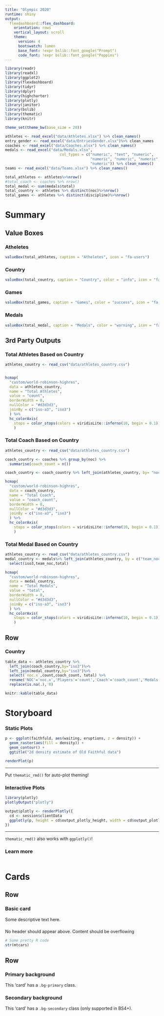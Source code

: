 ```yaml
---
title: "Olympic 2020"
runtime: shiny
output: 
  flexdashboard::flex_dashboard:
    orientation: rows
    vertical_layout: scroll
    theme:
      version: 4
      bootswatch: lumen
      base_font: !expr bslib::font_google("Prompt")
      code_font: !expr bslib::font_google("Poppins")
---
```



```r
library(readr)
library(readxl)
library(ggplot2)
library(flexdashboard)
library(tidyr)
library(dplyr)
library(highcharter)
library(plotly)
library(janitor)
library(bslib)
library(thematic)
library(knitr)

theme_set(theme_bw(base_size = 20))
```

```r
athletes <- read_excel("data/Athletes.xlsx") %>% clean_names()
entry_gender <- read_excel("data/EntriesGender.xlsx")%>% clean_names
coaches <- read_excel("data/Coaches.xlsx") %>% clean_names()
medals <- read_excel("data/Medals.xlsx",
                         col_types = c("numeric", "text", "numeric", 
                                       "numeric", "numeric", "numeric", 
                                       "numeric")) %>% clean_names()
teams <- read_excel("data/Teams.xlsx") %>% clean_names()
```



```r
total_athletes <- athletes%>%nrow()
#total_coach <- coaches %>% nrow()
total_medal <- sum(medals$total)
total_country <- athletes %>% distinct(noc)%>%nrow()
total_games <- athletes %>% distinct(discipline)%>%nrow()
```

Summary
===================================== 


Value Boxes {data-width=200}
-------------------------------------

### Atheletes

```r
valueBox(total_athletes, caption = "Atheletes", icon = "fa-users")
```

### Country 

```r
valueBox(total_country, caption = "Country", color = "info", icon = "fa-flag")
```

### Games

```r
valueBox(total_games, caption = "Games", color = "success", icon = "fa-trophy")
```

### Medals

```r
valueBox(total_medal, caption = "Medals", color = "warning", icon = "fa-star")
```


3rd Party Outputs {.tabset data-height=700}
-------------------------------------


### Total Athletes Based on Country
    
```r
athletes_country <- read_csv("data/athletes_country.csv")


hcmap(
  "custom/world-robinson-highres", 
  data = athletes_country,
  name = "Total Athletes", 
  value = "count",
  borderWidth = 0,
  nullColor = "#d3d3d3",
  joinBy = c("iso-a3", "iso3")
  ) %>%
  hc_colorAxis(
    stops = color_stops(colors = viridisLite::inferno(10, begin = 0.1))
    ) 
```

### Total Coach Based on Country
    
```r
athletes_country <- read_csv("data/athletes_country.csv")

coach_country <- coaches %>% group_by(noc) %>%
  summarise(coach_count = n())

coach_country <- coach_country %>% left_join(athletes_country, by= "noc") %>% select(iso3,noc,coach_count)

hcmap(
  "custom/world-robinson-highres", 
  data = coach_country,
  name = "Total Coach", 
  value = "coach_count",
  borderWidth = 0,
  nullColor = "#d3d3d3",
  joinBy = c("iso-a3", "iso3")
  ) %>%
  hc_colorAxis(
    stops = color_stops(colors = viridisLite::inferno(10, begin = 0.1))
    ) 
```


### Total Medal Based on Country
    
```r
athletes_country <- read_csv("data/athletes_country.csv")
medal_country <- medals%>% left_join(athletes_country, by = c("team_noc"= "noc")) %>%
  select(iso3,team_noc,total)

hcmap(
  "custom/world-robinson-highres", 
  data = medal_country,
  name = "Total Medals", 
  value = "total",
  borderWidth = 0,
  nullColor = "#d3d3d3",
  joinBy = c("iso-a3", "iso3")
  ) %>%
  hc_colorAxis(
    stops = color_stops(colors = viridisLite::inferno(10, begin = 0.1))
    ) 
```


Row 
-------------------------------------

### Country
    
```r
table_data <- athletes_country %>%
  left_join(coach_country,by="iso3")%>%
  left_join(medal_country,by="iso3")%>%
  select(`noc.x`,count,coach_count, total) %>%
  rename('NOC'='noc.x','Players'='count','Coach'='coach_count','Medals' ='total') %>%
  replace(is.na(.), 0)

knitr::kable(table_data)
```



Storyboard {.storyboard}
=========================================

### Static Plots

```r
p <- ggplot(faithfuld, aes(waiting, eruptions, z = density)) + 
  geom_raster(aes(fill = density)) +
  geom_contour() +
  ggtitle("2d density estimate of Old Faithful data")

renderPlot(p)
```

*** 

Put `thematic_rmd()` for auto-plot theming!

### Interactive Plots

```r
library(plotly)
plotlyOutput("plotly")
```

```r
output$plotly <- renderPlotly({
  cd <- session$clientData
  ggplotly(p, height = cd$output_plotly_height, width = cd$output_plotly_width)
})
```

*** 

`thematic_rmd()` also works with `ggplotly()`!

### Learn more


```r

```

Cards
=====================================     
   
Row {data-height=300}
-------------------------------------

### Basic card

Some descriptive text here.


### 

No header should appear above. Content should be overflowing

```r
# Some pretty R code
str(mtcars)
```




Row
-------------------------------------
   
### Primary background {.bg-primary}

This 'card' has a `.bg-primary` class.

### Secondary background {.bg-secondary}

This 'card' has a `.bg-secondary` class (only supported in BS4+).
